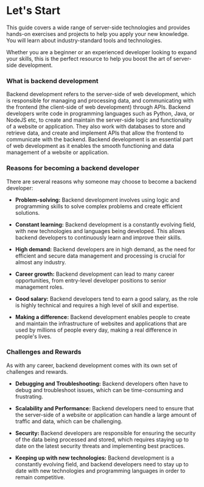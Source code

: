 
# Let's Start

This guide covers a wide range of server-side technologies and provides hands-on exercises and projects to help you apply your new knowledge. You will learn about industry-standard tools and technologies.

Whether you are a beginner or an experienced developer looking to expand your skills, this is the perfect resource to help you boost the art of server-side development.

### What is backend development

Backend development refers to the server-side of web development, which is responsible for managing and processing data, and communicating with the frontend (the client-side of web development) through APIs. Backend developers write code in programming languages such as Python, Java, or NodeJS etc, to create and maintain the server-side logic and functionality of a website or application. They also work with databases to store and retrieve data, and create and implement APIs that allow the frontend to communicate with the backend. Backend development is an essential part of web development as it enables the smooth functioning and data management of a website or application.

### Reasons for becoming a backend developer

There are several reasons why someone may choose to become a backend developer:

- **Problem-solving:** Backend development involves using logic and programming skills to solve complex problems and create efficient solutions.

- **Constant learning:** Backend development is a constantly evolving field, with new technologies and languages being developed. This allows backend developers to continuously learn and improve their skills.

- **High demand:** Backend developers are in high demand, as the need for efficient and secure data management and processing is crucial for almost any industry.

- **Career growth:** Backend development can lead to many career opportunities, from entry-level developer positions to senior management roles.

- **Good salary:** Backend developers tend to earn a good salary, as the role is highly technical and requires a high level of skill and expertise.

- **Making a difference:** Backend development enables people to create and maintain the infrastructure of websites and applications that are used by millions of people every day, making a real difference in people's lives.

### Challenges and Rewards

As with any career, backend development comes with its own set of challenges and rewards.

- **Debugging and Troubleshooting:** Backend developers often have to debug and troubleshoot issues, which can be time-consuming and frustrating.

- **Scalability and Performance:** Backend developers need to ensure that the server-side of a website or application can handle a large amount of traffic and data, which can be challenging.

- **Security:** Backend developers are responsible for ensuring the security of the data being processed and stored, which requires staying up to date on the latest security threats and implementing best practices.

- **Keeping up with new technologies:** Backend development is a constantly evolving field, and backend developers need to stay up to date with new technologies and programming languages in order to remain competitive.
